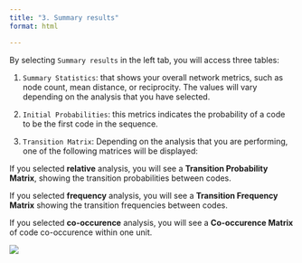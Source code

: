 ```yaml
---
title: "3. Summary results"
format: html

---
```


By selecting `Summary results` in the left tab, you will access three tables:

1. `Summary Statistics`: that shows your overall network metrics, such as node count, mean distance, or reciprocity. The values will vary depending on the analysis that you have selected. 

2. `Initial Probabilities`: this metrics indicates the probability of a code to be the first code in the sequence.

3. `Transition Matrix`: Depending on the analysis that you are performing, one of the following matrices will be displayed:

If you selected **relative** analysis, you will see a **Transition Probability Matrix**, showing the transition probabilities between codes. 

If you selected **frequency** analysis, you will see a **Transition Frequency Matrix** showing the transition frequencies between codes. 

If you selected **co-occurence** analysis, you will see a **Co-occurence Matrix** of code co-occurence within one unit.

![](vis/fig8.png)
